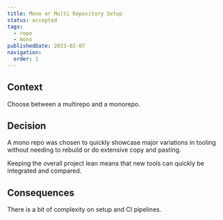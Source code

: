 ```yaml
---
title: Mono or Multi Repository Setup
status: accepted
tags:
  - repo
  - mono
publishedDate: 2023-02-07
navigation:
  order: 1
---
```


## Context

Choose between a multirepo and a monorepo.

## Decision

A mono repo was chosen to quickly showcase major variations in tooling without needing to rebuild or do extensive copy and pasting.

Keeping the overall project lean means that new tools can quickly be integrated and compared.

## Consequences

There is a bit of complexity on setup and CI pipelines.
